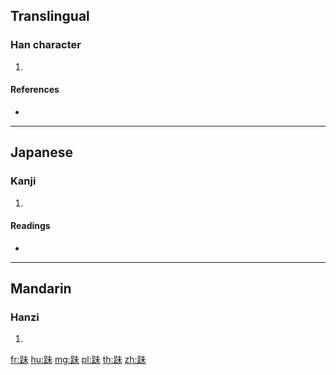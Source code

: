 {{character info/new}}
==Translingual==

===Han character===
{{Han char|rn=157|rad=足|as=05|sn=12|four=|canj=RMJD}}

# {{defn|Han|sort=足05}}

====References====
* {{Han ref|kx=1223.070|dkj=37444|dj=1694.290|hdz=63693.050|uh=8DCA|ud=36298}}

----

==Japanese==

===Kanji===
{{ja-kanji|grade=|rs=足05}}

# {{defn|lang=ja|sort=足05}}

====Readings====
* {{ja-readings|on=[[ばい]] (bai), [[まい]] (mai), [[め]] (me)|kun=[[ふむ]] (fumu)|nanori=}}

----

==Mandarin==

===Hanzi===
{{cmn-hanzi|pin=[[mèi]] ([[mei4]])|wg=mei<sup>4</sup>}}

# {{defn|lang=cmn|sort=足05}}

[[fr:跊]]
[[hu:跊]]
[[mg:跊]]
[[pl:跊]]
[[th:跊]]
[[zh:跊]]